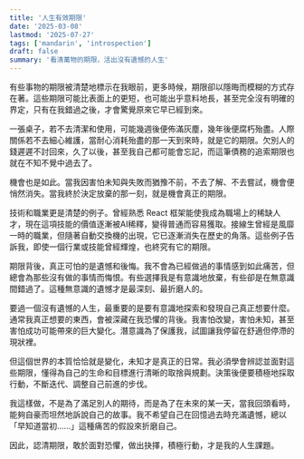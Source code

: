 ```yaml
---
title: '人生有效期限'
date: '2025-03-08'
lastmod: '2025-07-27'
tags: ['mandarin', 'introspection']
draft: false
summary: '看清萬物的期限，活出沒有遺憾的人生'
---
```


有些事物的期限被清楚地標示在我眼前，更多時候，期限卻以隱晦而模糊的方式存在著。這些期限可能比表面上的更短，也可能出乎意料地長，甚至完全沒有明確的界定，只有在我錯過之後，才會驚覺原來它早已經到來。

一張桌子，若不去清潔和使用，可能幾週後便佈滿灰塵，幾年後便腐朽殆盡。人際關係若不去細心維護，當耐心消耗殆盡的那一天到來時，就是它的期限。欠別人的錢遲遲不討回來，久了以後，甚至我自己都可能會忘記，而這筆債務的追索期限也就在不知不覺中過去了。

機會也是如此。當我因害怕未知與失敗而猶豫不前，不去了解、不去嘗試，機會便悄然消失。當我終於決定放棄的那一刻，就是機會真正的期限。

技術和職業更是清楚的例子。曾經熟悉 React 框架能使我成為職場上的稀缺人才，現在這項技能的價值逐漸被AI稀釋，變得普通而容易獲取。接線生曾經是風靡一時的職業，但隨著自動交換機的出現，它已逐漸消失在歷史的角落。這些例子告訴我，即使一個行業或技能曾經輝煌，也終究有它的期限。

期限背後，真正可怕的是遺憾和後悔。我不會為已經做過的事情感到如此痛苦，但總會為那些沒有做的事情而悔恨。有些選擇我是有意識地放棄，有些卻是在無意識間錯過了。這種無意識的遺憾才是最深刻、最折磨人的。

要過一個沒有遺憾的人生，最重要的是要有意識地探索和發現自己真正想要什麼。通常我真正想要的東西，會被深藏在我恐懼的背後。我害怕改變，害怕未知，甚至害怕成功可能帶來的巨大變化。潛意識為了保護我，試圖讓我停留在舒適但停滯的現狀裡。

但這個世界的本質恰恰就是變化，未知才是真正的日常。我必須學會辨認並面對這些期限，懂得為自己的生命和目標進行清晰的取捨與規劃。決策後便要積極地採取行動，不斷迭代、調整自己前進的步伐。

我這樣做，不是為了滿足別人的期待，而是為了在未來的某一天，當我回頭看時，能夠自豪而坦然地訴說自己的故事。我不希望自己在回憶過去時充滿遺憾，總以「早知道當初……」這種痛苦的假設來折磨自己。

因此，認清期限，敢於面對恐懼，做出抉擇，積極行動，才是我的人生課題。
